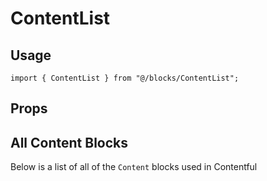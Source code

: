 
<Meta title="contentful/Blocks/ContentList" component={ContentList} />

# ContentList

## Usage

```tsx
import { ContentList } from "@/blocks/ContentList";
```

## Props

<ArgsTable component={ContentList} />

## All Content Blocks

Below is a list of all of the `Content` blocks used in Contentful

<Canvas>
  <Story name="All Content Blocks">
    <ListAllContentListBlocks />
  </Story>
</Canvas>
